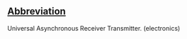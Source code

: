 ==[[Wiktionary:List of acronyms and abbreviations|Abbreviation]]==

Universal Asynchronous Receiver Transmitter. (electronics)